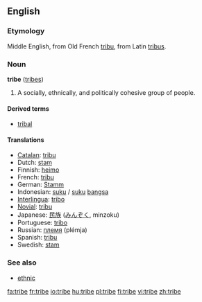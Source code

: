 ==English==
===Etymology===
Middle English, from Old French [[tribu]], from Latin [[tribus]].
=== Noun ===
'''tribe''' ([[tribes]])

# A socially, ethnically, and politically cohesive group of people.

====Derived terms====
*[[tribal]]

==== Translations ====
*[[Catalan]]: [[tribu]] {{f}}
*Dutch: [[stam]] {{m}}
*Finnish: [[heimo]]
*French: [[tribu]] {{f}}
*German: [[Stamm]] {{m}}
*Indonesian: [[suku]] / [[suku]] [[bangsa]]
*[[Interlingua]]: [[tribo]]
*[[Novial]]: [[tribu]]
*Japanese: [[民族]] ([[みんぞく]], minzoku)
*Portuguese: [[tribo]] {{f}}
*Russian: [[племя]] (plémja) {{n}}
*Spanish: [[tribu]] {{f}}
*Swedish: [[stam]]

=== See also ===
*[[ethnic]]

[[fa:tribe]]
[[fr:tribe]]
[[io:tribe]]
[[hu:tribe]]
[[pl:tribe]]
[[fi:tribe]]
[[vi:tribe]]
[[zh:tribe]]
